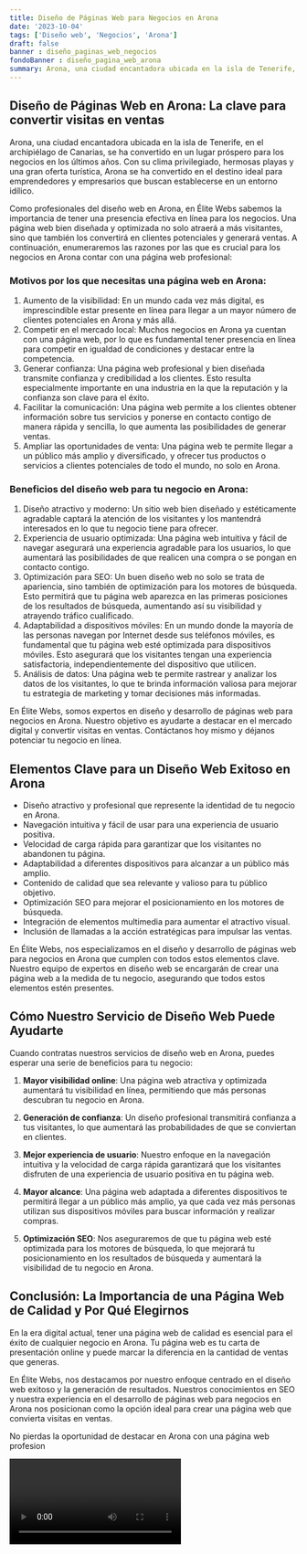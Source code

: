 ```yaml
---
title: Diseño de Páginas Web para Negocios en Arona
date: '2023-10-04'
tags: ['Diseño web', 'Negocios', 'Arona']
draft: false
banner : diseño_paginas_web_negocios
fondoBanner : diseño_pagina_web_arona
summary: Arona, una ciudad encantadora ubicada en la isla de Tenerife, en el archipiélago de Canarias, se ha convertido en un lugar próspero para los negocios en los últimos años. Con su clima privilegiado, hermosas playas y una gran oferta turística, Arona se ha convertido en el destino ideal para emprendedores y empresarios que buscan establecerse en un entorno idílico.
---
```


## Diseño de Páginas Web en Arona: La clave para convertir visitas en ventas

Arona, una ciudad encantadora ubicada en la isla de Tenerife, en el archipiélago de Canarias, se ha convertido en un lugar próspero para los negocios en los últimos años. Con su clima privilegiado, hermosas playas y una gran oferta turística, Arona se ha convertido en el destino ideal para emprendedores y empresarios que buscan establecerse en un entorno idílico.

Como profesionales del diseño web en Arona, en Élite Webs sabemos la importancia de tener una presencia efectiva en línea para los negocios. Una página web bien diseñada y optimizada no solo atraerá a más visitantes, sino que también los convertirá en clientes potenciales y generará ventas. A continuación, enumeraremos las razones por las que es crucial para los negocios en Arona contar con una página web profesional:

### Motivos por los que necesitas una página web en Arona:

1. Aumento de la visibilidad: En un mundo cada vez más digital, es imprescindible estar presente en línea para llegar a un mayor número de clientes potenciales en Arona y más allá.
2. Competir en el mercado local: Muchos negocios en Arona ya cuentan con una página web, por lo que es fundamental tener presencia en línea para competir en igualdad de condiciones y destacar entre la competencia.
3. Generar confianza: Una página web profesional y bien diseñada transmite confianza y credibilidad a los clientes. Esto resulta especialmente importante en una industria en la que la reputación y la confianza son clave para el éxito.
4. Facilitar la comunicación: Una página web permite a los clientes obtener información sobre tus servicios y ponerse en contacto contigo de manera rápida y sencilla, lo que aumenta las posibilidades de generar ventas.
5. Ampliar las oportunidades de venta: Una página web te permite llegar a un público más amplio y diversificado, y ofrecer tus productos o servicios a clientes potenciales de todo el mundo, no solo en Arona.

### Beneficios del diseño web para tu negocio en Arona:

1. Diseño atractivo y moderno: Un sitio web bien diseñado y estéticamente agradable captará la atención de los visitantes y los mantendrá interesados en lo que tu negocio tiene para ofrecer.
2. Experiencia de usuario optimizada: Una página web intuitiva y fácil de navegar asegurará una experiencia agradable para los usuarios, lo que aumentará las posibilidades de que realicen una compra o se pongan en contacto contigo.
3. Optimización para SEO: Un buen diseño web no solo se trata de apariencia, sino también de optimización para los motores de búsqueda. Esto permitirá que tu página web aparezca en las primeras posiciones de los resultados de búsqueda, aumentando así su visibilidad y atrayendo tráfico cualificado.
4. Adaptabilidad a dispositivos móviles: En un mundo donde la mayoría de las personas navegan por Internet desde sus teléfonos móviles, es fundamental que tu página web esté optimizada para dispositivos móviles. Esto asegurará que los visitantes tengan una experiencia satisfactoria, independientemente del dispositivo que utilicen.
5. Análisis de datos: Una página web te permite rastrear y analizar los datos de los visitantes, lo que te brinda información valiosa para mejorar tu estrategia de marketing y tomar decisiones más informadas.

En Élite Webs, somos expertos en diseño y desarrollo de páginas web para negocios en Arona. Nuestro objetivo es ayudarte a destacar en el mercado digital y convertir visitas en ventas. Contáctanos hoy mismo y déjanos potenciar tu negocio en línea.

<GifSeo />

<Cta />

## Elementos Clave para un Diseño Web Exitoso en Arona

- Diseño atractivo y profesional que represente la identidad de tu negocio en Arona.
- Navegación intuitiva y fácil de usar para una experiencia de usuario positiva.
- Velocidad de carga rápida para garantizar que los visitantes no abandonen tu página.
- Adaptabilidad a diferentes dispositivos para alcanzar a un público más amplio.
- Contenido de calidad que sea relevante y valioso para tu público objetivo.
- Optimización SEO para mejorar el posicionamiento en los motores de búsqueda.
- Integración de elementos multimedia para aumentar el atractivo visual.
- Inclusión de llamadas a la acción estratégicas para impulsar las ventas.

En Élite Webs, nos especializamos en el diseño y desarrollo de páginas web para negocios en Arona que cumplen con todos estos elementos clave. Nuestro equipo de expertos en diseño web se encargarán de crear una página web a la medida de tu negocio, asegurando que todos estos elementos estén presentes.

## Cómo Nuestro Servicio de Diseño Web Puede Ayudarte

Cuando contratas nuestros servicios de diseño web en Arona, puedes esperar una serie de beneficios para tu negocio:

1. **Mayor visibilidad online**: Una página web atractiva y optimizada aumentará tu visibilidad en línea, permitiendo que más personas descubran tu negocio en Arona.

2. **Generación de confianza**: Un diseño profesional transmitirá confianza a tus visitantes, lo que aumentará las probabilidades de que se conviertan en clientes.

3. **Mejor experiencia de usuario**: Nuestro enfoque en la navegación intuitiva y la velocidad de carga rápida garantizará que los visitantes disfruten de una experiencia de usuario positiva en tu página web.

4. **Mayor alcance**: Una página web adaptada a diferentes dispositivos te permitirá llegar a un público más amplio, ya que cada vez más personas utilizan sus dispositivos móviles para buscar información y realizar compras.

5. **Optimización SEO**: Nos aseguraremos de que tu página web esté optimizada para los motores de búsqueda, lo que mejorará tu posicionamiento en los resultados de búsqueda y aumentará la visibilidad de tu negocio en Arona.

## Conclusión: La Importancia de una Página Web de Calidad y Por Qué Elegirnos

En la era digital actual, tener una página web de calidad es esencial para el éxito de cualquier negocio en Arona. Tu página web es tu carta de presentación online y puede marcar la diferencia en la cantidad de ventas que generas.

En Élite Webs, nos destacamos por nuestro enfoque centrado en el diseño web exitoso y la generación de resultados. Nuestros conocimientos en SEO y nuestra experiencia en el desarrollo de páginas web para negocios en Arona nos posicionan como la opción ideal para crear una página web que convierta visitas en ventas.

No pierdas la oportunidad de destacar en Arona con una página web profesion

<Video />

<CtaBot job='Negocios' city='Arona'/>

<Gmaps query='Arona+españa+maps' />
